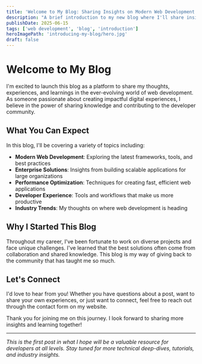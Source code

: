```yaml
---
title: 'Welcome to My Blog: Sharing Insights on Modern Web Development'
description: "A brief introduction to my new blog where I'll share insights on modern web development, best practices, and the latest technologies I'm exploring."
publishDate: 2025-06-15
tags: ['web development', 'blog', 'introduction']
heroImagePath: 'introducing-my-blog/hero.jpg'
draft: false
---
```



<AutoOptimizedImage
    src={heroImage}
    alt="Welcome to My Blog - Cozy developer workspace with laptop showing code, coffee cup, and plants creating an inspiring coding environment"
    loading="eager"
/>

# Welcome to My Blog

I'm excited to launch this blog as a platform to share my thoughts, experiences, and learnings in the ever-evolving world of web development. As someone passionate about creating impactful digital experiences, I believe in the power of sharing knowledge and contributing to the developer community.

## What You Can Expect

In this blog, I'll be covering a variety of topics including:

- **Modern Web Development**: Exploring the latest frameworks, tools, and best practices
- **Enterprise Solutions**: Insights from building scalable applications for large organizations
- **Performance Optimization**: Techniques for creating fast, efficient web applications
- **Developer Experience**: Tools and workflows that make us more productive
- **Industry Trends**: My thoughts on where web development is heading

## Why I Started This Blog

Throughout my career, I've been fortunate to work on diverse projects and face unique challenges. I've learned that the best solutions often come from collaboration and shared knowledge. This blog is my way of giving back to the community that has taught me so much.

## Let's Connect

I'd love to hear from you! Whether you have questions about a post, want to share your own experiences, or just want to connect, feel free to reach out through the contact form on my website.

Thank you for joining me on this journey. I look forward to sharing more insights and learning together!

---

_This is the first post in what I hope will be a valuable resource for developers at all levels. Stay tuned for more technical deep-dives, tutorials, and industry insights._
